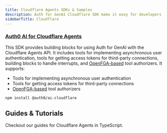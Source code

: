 ```yaml
---
title: Cloudflare Agents SDKs & Samples
description: Auth for GenAI Cloudflare SDK make it easy for developers to integrate with and secure any AI agent workflow using Cloudflare Agents.
sidebarTitle: Cloudflare
---
```


### [Auth0 AI for Cloudflare Agents](https://github.com/auth0-lab/auth0-ai-js/tree/main/packages/ai-cloudflare)

This SDK provides building blocks for using Auth for GenAI with the Cloudflare Agents API. It includes tools for implementing asynchronous user authentication, tools for getting access tokens for third-party connections, building blocks to handle interrupts, and [OpenFGA-based](https://openfga.dev/) tool authorizers. It supports:

- Tools for implementing asynchronous user authentication
- Tools for getting access tokens for third-party connections
- [OpenFGA-based](https://openfga.dev/) tool authorizers

```bash
npm install @auth0/ai-cloudflare
```

## Guides & Tutorials

Checkout our guides for Cloudflare Agents in TypeScript.

<Columns cols={2}>
<Card title="Check Google Calendar Availability" href="/ai/docs/how-tos/check-google-calendar-availability" icon="google" iconType="solid" horizontal />
<Card title="List GitHub Repositories" href="/ai/docs/how-tos/list-github-repositories" icon="github" iconType="solid" horizontal />
<Card title="List Slack Channels" href="/ai/docs/how-tos/list-slack-channels" icon="slack" iconType="solid" horizontal />
</Columns>
